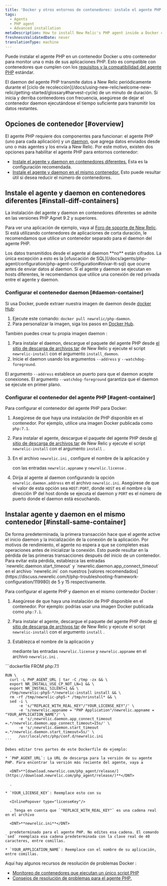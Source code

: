 ```yaml
---
title: 'Docker y otros entornos de contenedores: instale el agente PHP'
tags:
  - Agents
  - PHP agent
  - Advanced installation
metaDescription: How to install New Relic's PHP agent inside a Docker container or other container to monitor your PHP apps.
freshnessValidatedDate: never
translationType: machine
---
```


Puede instalar el agente PHP en un contenedor Docker u otro contenedor para monitor una o más de sus aplicaciones PHP. Esto es compatible con contenedores que cumplen con los [requisitos y la compatibilidad del agente PHP](/docs/agents/php-agent/getting-started/php-agent-compatibility-requirements) estándar.

<Callout variant="important">
  El daemon del agente PHP transmite datos a New Relic periódicamente durante el [ciclo de recolección](/docs/using-new-relic/welcome-new-relic/getting-started/glossary#harvest-cycle) de un minuto de duración. Si inicia y derriba contenedores con frecuencia, asegúrese de dejar el contenedor daemon ejecutándose el tiempo suficiente para transmitir los datos restantes.
</Callout>

## Opciones de contenedor [#overview]

El agente PHP requiere dos componentes para funcionar: el agente PHP (uno para cada aplicación) y un [daemon](/docs/agents/php-agent/getting-started/new-relic-daemon-processes), que agrega datos enviados desde uno o más agentes y los envía a New Relic. Por este motivo, existen dos opciones para habilitar el agente PHP para entornos contenedor:

* [Instale el agente y daemon en contenedores diferentes.](#install-diff-containers) Esta es la configuración recomendada.
* [Instale el agente y daemon en el mismo contenedor.](#install-same-container) Esto puede resultar útil si desea reducir el número de contenedores.

## Instale el agente y daemon en contenedores diferentes [#install-diff-containers]

La instalación del agente y daemon en contenedores diferentes se admite en las versiones PHP Agnet 9.2 y superiores.

Para ver una aplicación de ejemplo, vaya al [Foro de soporte de New Relic](https://discuss.newrelic.com/t/relic-solution-php-agent-and-daemon-containers/84841). Si está utilizando contenedores de aplicaciones de corta duración, le recomendamos que utilice un contenedor separado para el daemon del agente PHP.

<Callout variant="caution">
  Los datos transmitidos desde el agente al daemon **no** están cifrados. La única excepción a esto es la [ofuscación de SQL](/docs/agents/php-agent/configuration/php-agent-configuration#inivar-tt-sql) que ocurre antes de enviar datos al daemon. Si el agente y daemon se ejecutan en hosts diferentes, le recomendamos que utilice una conexión de red privada entre el agente y daemon.
</Callout>

### Configurar el contenedor daemon [#daemon-container]

Si usa Docker, puede extraer nuestra imagen de daemon desde [docker Hub](https://hub.docker.com/r/newrelic/php-daemon):

1. Ejecute este comando: `docker pull newrelic/php-daemon`.
2. Para personalizar la imagen, siga los pasos en [Docker Hub](https://hub.docker.com/r/newrelic/php-daemon).

También puedes crear tu propia imagen daemon :

1. Para instalar el daemon, descargue el paquete del agente PHP desde [el sitio de descarga de archivos tar](/docs/agents/php-agent/installation/php-agent-installation-tar-file) de New Relic y ejecute el script `newrelic-install` con el argumento `install_daemon`.
2. Inicie el daemon usando los argumentos `--address` y `--watchdog-foreground`.

El argumento `--address` establece un puerto para que el daemon acepte conexiones. El argumento `--watchdog-foreground` garantiza que el daemon se ejecute en primer plano.

### Configurar el contenedor del agente PHP [#agent-container]

Para configurar el contenedor del agente PHP para Docker:

1. Asegúrese de que haya una instalación de PHP disponible en el contenedor. Por ejemplo, utilice una imagen Docker publicada como `php:7.1`.

2. Para instalar el agente, descargue el paquete del agente PHP desde [el sitio de descarga de archivos tar](/docs/agents/php-agent/installation/php-agent-installation-tar-file) de New Relic y ejecute el script `newrelic-install` con el argumento `install` .

3. En el archivo `newrelic.ini` , configure el nombre de la aplicación y

   <InlinePopover type="licenseKey"/>

   con las entradas `newrelic.appname` y `newrelic.license` .

4. Dirija al agente al daemon configurando la opción `newrelic.daemon.address` en el archivo `newrelic.ini`. Asegúrese de que el valor de esta opción sea `HOST:PORT`, donde `HOST` es el nombre o la dirección IP del host donde se ejecuta el daemon y `PORT` es el número de puerto donde el daemon está escuchando.

## Instalar agente y daemon en el mismo contenedor [#install-same-container]

<Callout variant="caution">
  De forma predeterminada, la primera transacción hace que el agente active el inicio daemon y la inicialización de la conexión de la aplicación. Por motivos de rendimiento, el agente no espera a que se completen esas operaciones antes de inicializar la conexión. Esto puede resultar en la pérdida de las primeras transacciones después del inicio de un contenedor. Para evitar esta pérdida, establezca las entradas `newrelic.daemon.start_timeout` y `newrelic.daemon.app_connect_timeout` en el archivo `newrelic.ini` con nuestros [valores recomendados](https://discuss.newrelic.com/t/php-troubleshooting-framework-configuration/119980) de 5 y 15 respectivamente.
</Callout>

Para configurar el agente PHP y daemon en el mismo contenedor Docker :

1. Asegúrese de que haya una instalación de PHP disponible en el contenedor. Por ejemplo: podrías usar una imagen Docker publicada como `php:7.1`.

2. Para instalar el agente, descargue el paquete del agente PHP desde [el sitio de descarga de archivos tar](/docs/agents/php-agent/installation/php-agent-installation-tar-file) de New Relic y ejecute el script `newrelic-install` con el argumento `install` .

3. Establezca el nombre de la aplicación y

   <InlinePopover type="licenseKey"/>

   mediante las entradas `newrelic.license` y `newrelic.appname` en el archivo `newrelic.ini` .

<CollapserGroup>
  <Collapser
    id="dockerfile-example"
    title="Ejemplo de archivo Docker"
  >
    ```dockerfile
    FROM php:7.1

    RUN \
      curl -L PHP_AGENT_URL | tar -C /tmp -zx && \
      export NR_INSTALL_USE_CP_NOT_LN=1 && \
      export NR_INSTALL_SILENT=1 && \
      /tmp/newrelic-php5-*/newrelic-install install && \
      rm -rf /tmp/newrelic-php5-* /tmp/nrinstall* && \
      sed -i \
          -e 's/"REPLACE_WITH_REAL_KEY"/"YOUR_LICENSE_KEY"/' \
          -e 's/newrelic.appname = "PHP Application"/newrelic.appname = "YOUR_APPLICATION_NAME"/' \
          -e 's/;newrelic.daemon.app_connect_timeout =.*/newrelic.daemon.app_connect_timeout=15s/' \
          -e 's/;newrelic.daemon.start_timeout =.*/newrelic.daemon.start_timeout=5s/' \
          /usr/local/etc/php/conf.d/newrelic.ini
    ```

    Debes editar tres partes de este Dockerfile de ejemplo:

    * `PHP_AGENT_URL`: La URL de descarga para la versión de su agente PHP. Para encontrar la versión más reciente del agente, vaya a

      <DNT>**[download.newrelic.com/php_agent/release/](https://download.newrelic.com/php_agent/release/)**</DNT>

      .

    * `YOUR_LICENSE_KEY`: Reemplace esto con su

      <InlinePopover type="licenseKey"/>

      . Tenga en cuenta que `"REPLACE_WITH_REAL_KEY"` es una cadena real en el archivo

      <DNT>**newrelic.ini**</DNT>

      predeterminado para el agente PHP. No edites esa cadena. El comando `sed` reemplaza esa cadena predeterminada con la clave real de 40 caracteres, entre comillas.

    * `YOUR_APPLICATION_NAME`: Reemplace con el nombre de su aplicación, entre comillas.
  </Collapser>
</CollapserGroup>

<Callout variant="tip">
  Aquí hay algunos recursos de resolución de problemas Docker :

  * [Monitoreo de contenedores que ejecutan un único script PHP](https://discuss.newrelic.com/t/relic-solution-single-php-script-docker-containers/80386)
  * [Consejos de resolución de problemas para el agente PHP.](https://discuss.newrelic.com/t/php-troubleshooting-framework-configuration/119980)
</Callout>

<InstallFeedback/>